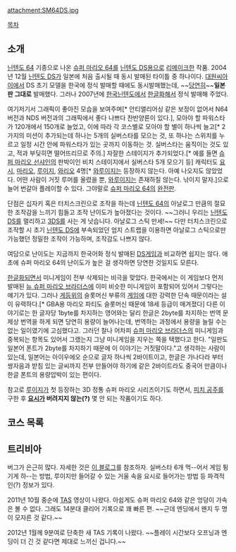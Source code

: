 attachment:SM64DS.jpg

[[목차]]

== 소개 ==
[[닌텐도 64]] 기종으로 나온 [[슈퍼 마리오 64]]를 [[닌텐도 DS]]용으로 [[리메이크]]한 작품. 2004년 12월 [[닌텐도 DS]]가 일본에 처음 출시될 때 동시 발매된 타이틀 중 하나이다. [[대원씨아이]]에서 DS 초기 모델을 한국에 정식 발매할 때에도 동시발매했는데, ~~[[대원게임/2007년 이전|당연히]]~~'''일본판 그대로''' 발매했다. 그러나 2007년에 [[한국닌텐도]]에서 [[한글화]]해서 정식 발매해 주었다.

여기저기서 그래픽이 좋아진 모습을 보여주며[* 안티앨리어싱 같은 보정이 없어서 N64 버전과 NDS 버전과의 그래픽에서 좋다 나쁘다 찬반양론이 있다.], 모아야 할 파워스타가 120개에서 150개로 늘었고, 이에 따라 각 코스별로 모아야 할 별이 하나씩 늘고[* 2가지의 미션이 추가되는데 하나는 5개의 실버스타를 모으는 것, 또 하나는 스위치를 누르고 일정 시간 안에 파워스타가 있는 곳까지 이동하는 것. 실버스타는 움직이는 것도 있고, 적과 부딪히면 떨어뜨리므로 주의.] 자잘한 스테이지가 추가되었다.[* 예를 들면 [[슈퍼 마리오 선샤인]]의 판박이인 비치 스테이지에서 실버스타 5개 모으기 등] 캐릭터도 [[요시]], [[마리오]], [[루이지]], [[와리오]] 4명[* [[와루이지]]는 등장하지 않는다. 아예 나오지도 않았었다. 어떤 사람이 거짓 루머를 올렸을 뿐, [[와루이지]]는 존재하질 않는다. 낚이지 말자.]으로 늘어 번갈아 플레이할 수 있다. 그야말로 [[슈퍼 마리오 64]]의 [[완전판]].

단점은 십자키 혹은 터치스크린으로 조작을 하는데 [[닌텐도 64]]의 아날로그 만큼의 절묘한 조작감을 느끼기 힘들고 조작 난이도가 높아졌다는 것이다. ~~그러니 우리는 [[닌텐도 DS]]를 멀리하고 [[닌텐도 3DS|3DS]]를 사는 게 낫습니다. 아날로그 스틱 만세!~~ 다만 터치스크린으로 조작할 시 초기 [[닌텐도 DS]]에 부속되었던 엄지 스트랩을 이용하면 아날로그 스틱으로만 가능했던 정밀한 조작이 가능하며, 조작감도 나쁘지 않다.

여담으로 난이도는 지금까지 한국어화 정식 발매된 [[닌텐도 DS|DS]]게임과 비교하면 쉽지는 않다. 애초에 슈퍼 마리오 64의 난이도가 높은 걸 생각하면 당연한 것일지도 모른다.

[[한글화]]되면서 미니게임이 전부 삭제되는 비극을 맞았다. 한국에서는 이 게임보다 먼저 발매된 [[뉴 슈퍼 마리오 브라더스]]에 이미 비슷한 미니게임이 포함되어 있어서 그렇다는 얘기가 있다. 그러나 [[게등위]]의 슬롯머신 부류의 [[게임]]에 대한 강력한 단속 때문이라는 설이 유력하다.[* GBA용 마리오 파티도 슬롯머신 때문에 18세 등급이 매겨졌다] 다른 이야기로는 한 글자당 1byte를 차지하는 영어와는 달리 한글은 2byte를 차지하는 번역 문제상 번역을 하게 되면 당연히 용량이 늘어나는데, 번역하는 과정에서 용량을 늘릴 수는 없는 일이였기에 고심했다고. 그러던 찰나 어차피 [[슈퍼 마리오 브라더스]]의 미니게임과 중복되는 항목도 있어서 그랬는지 그냥 미니게임을 지우는 쪽을 택했다고 한다. "일판도 일본어 폰트가 2byte를 차지하기 때문에 이 이야기는 거짓말이다."고 생각하는 사람이 있는데, 일본어는 아이우에오 순으로 글자 하나씩 2바이트이고, 한글은 가나다라 부터 쌍자음과 받침 있는 글씨까지 전부 만들어야 하기에 같은 2바이트라도 중국어 만큼이나 한글 폰트의 용량압박이 있는 편이다. 

참고로 [[루이지]]가 첫 등장하는 3D 정통 슈퍼 마리오 시리즈이기도 하면서, [[피치 공주]]를 구한 후 '''[[요시]]가 버려지지 않는(?)''' 몇 안 되는 작품이기도 하다.

== 코스 목록 ==
== 트리비아 ==
버그가 은근히 많다. 자세한 것은 [http://blog.naver.com/redriver42 이 블로그]를 참조하자. 실버스타 6개 먹--어서 게임 튕기게 하--는 방법, 루이지만 들어갈 수 있는 거울 속을 요시로 들어가는 방법 등 파격적인(?) 정보가 있다.


{{{#!html
<object width="560" height="315"><param name="movie" value="http://www.youtube.com/v/PhjthTLYIus?version=3&amp;hl=ko_KR"></param><param name="allowFullScreen" value="true"></param><param name="allowscriptaccess" value="always"></param><embed src="http://www.youtube.com/v/PhjthTLYIus?version=3&amp;hl=ko_KR" type="application/x-shockwave-flash" width="560" height="315" allowscriptaccess="always" allowfullscreen="true"></embed></object>
}}}

2011년 10월 중순에 [[TAS]] 영상이 나왔다. 아쉽게도 슈퍼 마리오 64와 같은 엉덩이 가속은 볼 수 없다. 그래도 14분대 클리어 기록으로 꽤 빠른 편. ~~근데 엔딩에서 왠지 두 명이 모자른 것 같다.~~


{{{#!html
<object width="560" height="315"><param name="movie" value="http://www.youtube.com/v/PhjthTLYIus?version=3&amp;hl=ko_KR"></param><param name="allowFullScreen" value="true"></param><param name="allowscriptaccess" value="always"></param><embed src="http://www.youtube.com/v/ORoH-p1sTkI?version=3&amp;hl=ko_KR" type="application/x-shockwave-flash" width="560" height="315" allowscriptaccess="always" allowfullscreen="true"></embed></object>
}}} 

2012년 1월께 9분여로 단축한 새 TAS 기록이 나왔다. ~~플레이 시간보다 오프닝과 엔딩이 더 긴 것 같다면 제대로 느끼신 겁니다.~~

